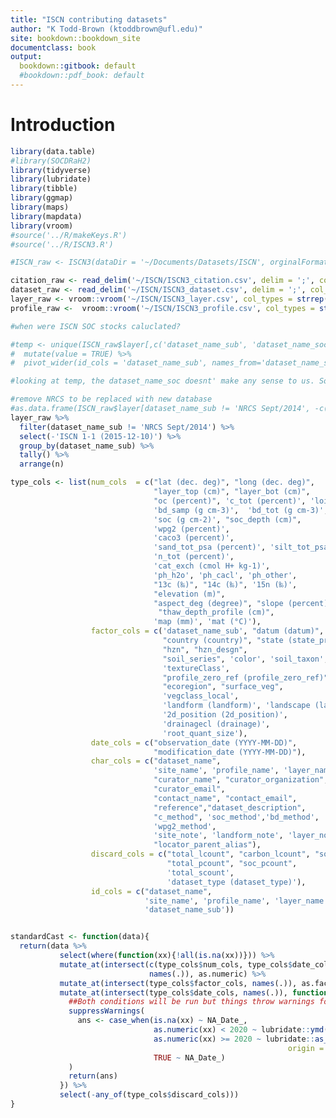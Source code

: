 ```yaml
---
title: "ISCN contributing datasets"
author: "K Todd-Brown (ktoddbrown@ufl.edu)"
site: bookdown::bookdown_site
documentclass: book
output:
  bookdown::gitbook: default
  #bookdown::pdf_book: default
---
```


<!-- This index.Rmd is the contributing datasets report out -->
<!-- TODO figure out how to move this into data_reports without breaking docs -->
<!-- Compile with the below command -->
<!-- bookdown::render_book(input="index.Rmd", output_format = "bookdown::gitbook") -->

# Introduction

```r
library(data.table)
#library(SOCDRaH2)
library(tidyverse)
library(lubridate)
library(tibble)
library(ggmap)
library(maps)
library(mapdata)
library(vroom)
#source('../R/makeKeys.R')
#source('../R/ISCN3.R')
```

```r
#ISCN_raw <- ISCN3(dataDir = '~/Documents/Datasets/ISCN', orginalFormat = TRUE)

citation_raw <- read_delim('~/ISCN/ISCN3_citation.csv', delim = ';', col_types = strrep('c', times = 12))
dataset_raw <- read_delim('~/ISCN/ISCN3_dataset.csv', delim = ';', col_types = strrep('c', times = 19))
layer_raw <- vroom::vroom('~/ISCN/ISCN3_layer.csv', col_types = strrep('c', times = 95))
profile_raw <-  vroom::vroom('~/ISCN/ISCN3_profile.csv', col_types = strrep('c', times = 44))

#when were ISCN SOC stocks caluclated?

#temp <- unique(ISCN_raw$layer[,c('dataset_name_sub', 'dataset_name_soc')]) %>%
#  mutate(value = TRUE) %>%
#  pivot_wider(id_cols = 'dataset_name_sub', names_from='dataset_name_soc')

#looking at temp, the dataset_name_soc doesnt' make any sense to us. So we are going dataset by dataset to reconstruct for ISCN4.

#remove NRCS to be replaced with new database
#as.data.frame(ISCN_raw$layer[dataset_name_sub != 'NRCS Sept/2014', -c('ISCN 1-1 (2015-12-10)')]) %>%
layer_raw %>%
  filter(dataset_name_sub != 'NRCS Sept/2014') %>%
  select(-'ISCN 1-1 (2015-12-10)') %>%
  group_by(dataset_name_sub) %>% 
  tally() %>% 
  arrange(n)
```

```r

type_cols <- list(num_cols  = c("lat (dec. deg)", "long (dec. deg)",
                                "layer_top (cm)", "layer_bot (cm)",
                                "oc (percent)", 'c_tot (percent)', 'loi (percent)',
                                'bd_samp (g cm-3)',  'bd_tot (g cm-3)', 'bd_other (g cm-3)',
                                'soc (g cm-2)', "soc_depth (cm)",
                                'wpg2 (percent)',
                                'caco3 (percent)',
                                'sand_tot_psa (percent)', 'silt_tot_psa (percent)', 'clay_tot_psa (percent)', 
                                'n_tot (percent)',
                                'cat_exch (cmol H+ kg-1)',
                                'ph_h2o', 'ph_cacl', 'ph_other',
                                "13c (‰)", "14c (‰)", '15n (‰)',
                                "elevation (m)", 
                                "aspect_deg (degree)", "slope (percent)",
                                 "thaw_depth_profile (cm)",
                                'map (mm)', 'mat (°C)'), 
                  factor_cols = c('dataset_name_sub', "datum (datum)", 
                                  "country (country)", "state (state_province)",
                                  "hzn", "hzn_desgn", 
                                  "soil_series", 'color', 'soil_taxon',
                                  'textureClass',
                                  "profile_zero_ref (profile_zero_ref)", 
                                  "ecoregion", "surface_veg",
                                  'vegclass_local', 
                                  'landform (landform)', 'landscape (landscape)', 
                                  '2d_position (2d_position)', 
                                  'drainagecl (drainage)',
                                  'root_quant_size'), 
                  date_cols = c("observation_date (YYYY-MM-DD)", 
                                "modification_date (YYYY-MM-DD)"),
                  char_cols = c("dataset_name", 
                                'site_name', 'profile_name', 'layer_name',
                                "curator_name", "curator_organization",
                                "curator_email",
                                "contact_name", "contact_email",
                                "reference","dataset_description", 
                                "c_method", 'soc_method','bd_method', 'ph_method', 'soc_carbon_flag',
                                'wpg2_method',
                                'site_note', 'landform_note', 'layer_note',
                                "locator_parent_alias"),
                  discard_cols = c("total_lcount", "carbon_lcount", "soc_lcount", "soc_lcount_ISCN",
                                   "total_pcount", "soc_pcount",
                                   'total_scount', 
                                   'dataset_type (dataset_type)'),
                  id_cols = c("dataset_name", 
                              'site_name', 'profile_name', 'layer_name',
                              'dataset_name_sub'))


standardCast <- function(data){
  return(data %>%
           select(where(function(xx){!all(is.na(xx))})) %>%
           mutate_at(intersect(c(type_cols$num_cols, type_cols$date_cols),
                               names(.)), as.numeric) %>%
           mutate_at(intersect(type_cols$factor_cols, names(.)), as.factor) %>%
           mutate_at(intersect(type_cols$date_cols, names(.)), function(xx){
             ##Both conditions will be run but things throw warnings for the wrong conditional... supressing this function
             suppressWarnings(
               ans <- case_when(is.na(xx) ~ NA_Date_,
                                as.numeric(xx) < 2020 ~ lubridate::ymd(paste0(xx, '-01-01')),
                                as.numeric(xx) >= 2020 ~ lubridate::as_date(as.numeric(xx), 
                                                              origin = lubridate::ymd('1899-12-31')),
                                TRUE ~ NA_Date_)
             )
             return(ans)
           }) %>%
           select(-any_of(type_cols$discard_cols)))
}
```

